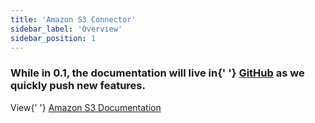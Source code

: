 ```yaml
---
title: 'Amazon S3 Connector'
sidebar_label: 'Overview'
sidebar_position: 1
---
```



<div className="rounded-md bg-blue-50 p-4">
    <div className="flex">
        <div className="flex-shrink-0">
            <InformationCircleIcon
                className="h-5 w-5 text-blue-400"
                aria-hidden="true"
            />
        </div>
        <div className="ml-3">
            <h3 className="text-sm font-medium text-blue-800 mt-0.5">
                While in 0.1, the documentation will live in{' '}
                <a href="https://github.com/ConduitIO/conduit">GitHub</a> as we
                quickly push new features.
            </h3>
            <p>
                View{' '}
                <a
                    href={`https://github.com/ConduitIO/conduit/tree/main/pkg/plugins/s3`}
                >
                    Amazon S3 Documentation
                </a>
            </p>
        </div>
    </div>
</div>
